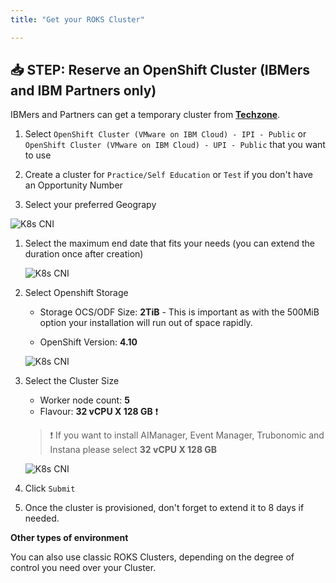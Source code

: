 ```yaml
---
title: "Get your ROKS Cluster"

---
```



## 📥 STEP: Reserve an OpenShift Cluster (IBMers and IBM Partners only)

IBMers and Partners can get a temporary cluster from [**Techzone**](https://techzone.ibm.com/collection/tech-zone-certified-base-images).


1. Select `OpenShift Cluster (VMware on IBM Cloud) - IPI - Public` or `OpenShift Cluster (VMware on IBM Cloud) - UPI - Public` that you want to use

1. Create a cluster for `Practice/Self Education` or `Test` if you don't have an Opportunity Number

1. Select your preferred Geograpy

  ![K8s CNI](./../images/roks01.png)

1. Select the maximum end date that fits your needs (you can extend the duration once after creation)

	![K8s CNI](./../images/roks03.png)

1. Select Openshift Storage

   - Storage OCS/ODF Size: **2TiB** - This is important as with the 500MiB option your installation will run out of space rapidly.

   - OpenShift Version: **4.10**


	![K8s CNI](./../images/roks02.png)

1. Select the Cluster Size

	- Worker node count: **5**
	- Flavour: **32 vCPU X 128 GB** ❗ 

	> ❗ If you want to install AIManager, Event Manager, Trubonomic and Instana please select **32 vCPU X 128 GB** 

	![K8s CNI](./../images/roks04.png)

1. Click `Submit`
1. Once the cluster is provisioned, don't forget to extend it to 8 days if needed.


<InlineNotification kind="info">

**Other types of environment**

You can also use classic ROKS Clusters, depending on the degree of control you need over your Cluster.

</InlineNotification> 